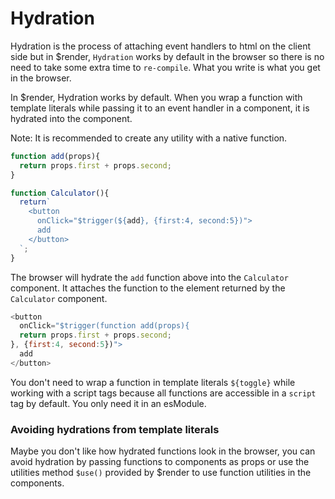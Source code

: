 # Hydration

Hydration is the process of attaching event handlers to html on the client side but in $render, `Hydration` works by default in the browser so there is no need to take some extra time to `re-compile`. What you write is what you get in the browser.

In $render, Hydration works by default. When you wrap a function with template literals while passing it to an event handler in a component, it is hydrated into the component.


<Callout type="info" emoji="ℹ️">
  Note: It is recommended to create any utility with a native function.
</Callout>

```js copy
function add(props){
  return props.first + props.second;
}

function Calculator(){
  return`
    <button 
      onClick="$trigger(${add}, {first:4, second:5})">
      add
    </button>
  `;
}
```

The browser will hydrate the `add` function above into the `Calculator` component. It attaches the function to the element returned by the `Calculator` component.

```js copy
<button 
  onClick="$trigger(function add(props){
  return props.first + props.second;
}, {first:4, second:5})">
  add
</button>
```
You don't need to wrap a function in template literals `${toggle}` while working with a script tags because all functions are accessible in a `script` tag by default. You only need it in an esModule.

### Avoiding hydrations from template literals

Maybe you don't like how hydrated functions look in the browser, you can avoid hydration by passing functions to components as props or use the utilities method `$use()` provided by $render to use function utilities in the components.